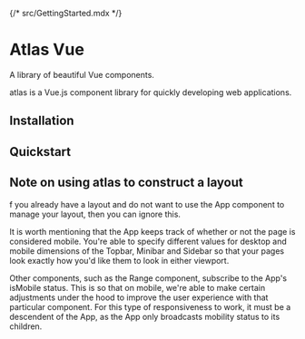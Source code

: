 {/* src/GettingStarted.mdx */}
# Atlas Vue

A library of beautiful Vue components.

atlas is a Vue.js component library for quickly developing web applications.

## Installation

## Quickstart

## Note on using atlas to construct a layout

f you already have a layout and do not want to use the App component to manage your layout, then you can ignore this.

It is worth mentioning that the App keeps track of whether or not the page is considered mobile. You're able to
specify different values for desktop and mobile dimensions of the Topbar, Minibar and Sidebar so that your pages
look exactly how you'd like them to look in either viewport.

Other components, such as the Range component, subscribe to the App's isMobile status. This is so that on mobile,
we're able to make certain adjustments under the hood to improve the user experience with that particular component.
For this type of responsiveness to work, it must be a descendent of the App, as the App only broadcasts mobility
status to its children.
